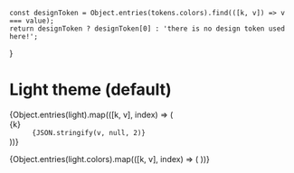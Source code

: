 


<Meta title="Themes/Light" />

	const designToken = Object.entries(tokens.colors).find(([k, v]) => v === value);
	return designToken ? designToken[0] : 'there is no design token used here!';
}

# Light theme (default)

<FigmaImage
	src="https://www.figma.com/file/6yvSenpvK9L8892ruW7XI6/Portal?node-id=2%3A115"
	alt="Talend light theme"
    full
/>

<dl>
	{Object.entries(light).map(([k, v], index) => (
		<div key={index}>
			<dt>{k}</dt>
			<dd>
				<code>{JSON.stringify(v, null, 2)}</code>
			</dd>
		</div>
	))}
</dl>

<ColorPalette>
	{Object.entries(light.colors).map(([k, v], index) => (
		<ColorItem key={index} title={k} colors={{ [`${getTokenNameByValue(v)}`]: v }} />
	))}
</ColorPalette>
